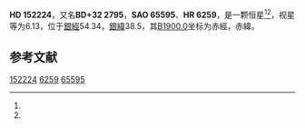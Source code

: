 {{Starbox begin
| name = HD 152224
}}
{{Starbox observe
| epoch = [[J2000.0|J2000.0]]
| constell = {{星座名待查}}<ref name=SIMBAD>{{cite web
 | url=http://simbad.u-strasbg.fr/simbad/sim-id?Ident=HR+6259
 | title=Pulsating variable Star
 | publisher=Centre de Données astronomiques de Strasbourg
 | work=SIMBAD
 | accessdate=2012-07-13
 | archive-date=2016-03-17
 | archive-url=https://web.archive.org/web/20160317171651/http://simbad.u-strasbg.fr/simbad/sim-id?Ident=HR+6259
 | dead-url=no
 }}</ref><ref name=DATA>{{cite web
 | url=http://vizier.u-strasbg.fr/viz-bin/VizieR-5?-out.add=.&-source=5050&-corr=PK=HR&-out.max=9999&HR=6259
 | title=VizieR Detailed Page
 | accessdate=2012-07-13
 | archive-date=2019-02-16
 | archive-url=https://web.archive.org/web/20190216085748/http://vizier.u-strasbg.fr/viz-bin/VizieR-5?-out.add=.&-source=5050&-corr=PK=HR&-out.max=9999&HR=6259
 | dead-url=no
 }}</ref>
| 星官 = 
| ra = {{RA|16|50|43.1}}<ref name=SIMBAD /><ref name=DATA />
| dec = {{DEC|+32|33|13}}<ref name=SIMBAD /><ref name=DATA />
| appmag_v = 6.13<ref name=SIMBAD /><ref name=DATA />
}}
{{Starbox character
| class = K0III<ref name=SIMBAD /><ref name=DATA />
| b-v = 1.01<ref name=SIMBAD /><ref name=DATA />
| u-b = 0.78<ref name=SIMBAD /><ref name=DATA />
| r-i = <ref name=SIMBAD /><ref name=DATA />
| variable = 
}}
{{Starbox astrometry
| radial_v = 0.78
| prop_mo_ra = -30
| parallax = 
| p_error = 
}}
{{Starbox catalog
| names =BD+32 2795，[[SAO星表|SAO]] 65595，[[HD星表|HD]] 152224，[[HR星表|HR]] 6259}}
{{Starbox reference |Simbad=HR+6259}}
{{Starbox end}}

'''HD 152224'''，又名'''BD+32 2795'''，'''SAO 65595'''、'''HR 6259'''，是一颗恒星<ref name=SIMBAD /><ref name=DATA />，视星等为6.13，位于[[銀道座標系|銀經]]54.34，[[銀道座標系|銀緯]]38.5，其[[B1900.0|B1900.0]]坐标为赤經{{RA|16|46|57}}，赤緯{{DEC|+32|38.5|21}}。

== 参考文献 ==
{{reflist}}

{{star-stub}}

[[Category:HD和HDE天體|152224]]
[[Category:HR天體|6259]]
[[Category:SAO天體|65595]]